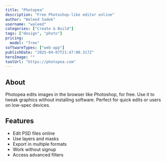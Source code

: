 ---
title: "Photopea"
description: "Free Photoshop-like editor online"
author: "Waleed Sadek"
username: "waleed"
categories: ["Create & Build"]
tags: ["design", "photo"]
pricing:
  model: "free"
softwareTypes: ["web-app"]
publishDate: "2025-04-07T21:47:00.317Z"
heroImage: ""
toolUrl: "https://photopea.com"
---
## About
Photopea edits images in the browser like Photoshop, for free. Use it to tweak graphics without installing software. Perfect for quick edits or users on low-spec devices.

## Features
- Edit PSD files online
- Use layers and masks
- Export in multiple formats
- Work without signup
- Access advanced filters